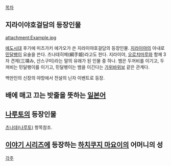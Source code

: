 [[목차]]

== 지라이야호걸담의 등장인물 ==
attachment:Example.jpg

[[에도시대]] 후기에 미즈가키 에가오가 쓴 지라이야호걸담의 등장인물. [[지라이야]]의 아내로 [[민달팽이]] 요술을 쓴다. 츠나데히메(綱手姫)라고도 한다.
지라이야, [[오로치마루]]와 함께 3자 견제(三竦み, 산스구미)라는 말의 유래가 된 인물 중 하나. 뱀은 두꺼비를 이기고, 두꺼비는 민달팽이를 이기고, 민달팽이는 뱀을 이긴다는 [[가위바위보]] 같은 관계다.

백만인의 신장의 야망에서 전설의 닌자 이벤트로 등장.

== 배에 매고 끄는 밧줄을 뜻하는 [[일본어]] ==

== [[나루토]]의 등장인물 ==
[[츠나데(나루토)]] 항목참조.

== [[이야기 시리즈]]에 등장하는 [[하치쿠지 마요이]]의 어머니의 성 ==


[[각주]]
